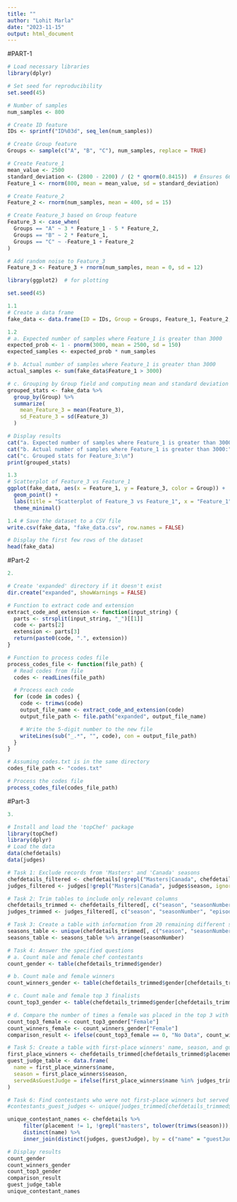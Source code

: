 ```yaml
---
title: ""
author: "Lohit Marla"
date: "2023-11-15"
output: html_document
---
```


#PART-1

```r
# Load necessary libraries
library(dplyr)

# Set seed for reproducibility
set.seed(45)

# Number of samples
num_samples <- 800

# Create ID feature
IDs <- sprintf("ID%03d", seq_len(num_samples))

# Create Group feature
Groups <- sample(c("A", "B", "C"), num_samples, replace = TRUE)

# Create Feature_1
mean_value <- 2500
standard_deviation <- (2800 - 2200) / (2 * qnorm(0.8415))  # Ensures 66% within one standard deviation
Feature_1 <- rnorm(800, mean = mean_value, sd = standard_deviation)

# Create Feature_2
Feature_2 <- rnorm(num_samples, mean = 400, sd = 15)

# Create Feature_3 based on Group feature
Feature_3 <- case_when(
  Groups == "A" ~ 3 * Feature_1 - 5 * Feature_2,
  Groups == "B" ~ 2 * Feature_1,
  Groups == "C" ~ -Feature_1 + Feature_2
)

# Add random noise to Feature_3
Feature_3 <- Feature_3 + rnorm(num_samples, mean = 0, sd = 12)


```

```r

library(ggplot2)  # for plotting

set.seed(45)

1.1 
# Create a data frame
fake_data <- data.frame(ID = IDs, Group = Groups, Feature_1, Feature_2, Feature_3)

1.2
# a. Expected number of samples where Feature_1 is greater than 3000
expected_prob <- 1 - pnorm(3000, mean = 2500, sd = 150)
expected_samples <- expected_prob * num_samples

# b. Actual number of samples where Feature_1 is greater than 3000
actual_samples <- sum(fake_data$Feature_1 > 3000)

# c. Grouping by Group field and computing mean and standard deviation of Feature_3
grouped_stats <- fake_data %>%
  group_by(Group) %>%
  summarize(
    mean_Feature_3 = mean(Feature_3),
    sd_Feature_3 = sd(Feature_3)
  )

# Display results
cat("a. Expected number of samples where Feature_1 is greater than 3000:", (expected_samples), "\n")
cat("b. Actual number of samples where Feature_1 is greater than 3000:", actual_samples, "\n")
cat("c. Grouped stats for Feature_3:\n")
print(grouped_stats)


```
```r
1.3
# Scatterplot of Feature_3 vs Feature_1
ggplot(fake_data, aes(x = Feature_1, y = Feature_3, color = Group)) +
  geom_point() +
  labs(title = "Scatterplot of Feature_3 vs Feature_1", x = "Feature_1", y = "Feature_3") +
  theme_minimal()
```

```r

1.4 # Save the dataset to a CSV file
write.csv(fake_data, "fake_data.csv", row.names = FALSE)

# Display the first few rows of the dataset
head(fake_data)

```
#Part-2


```r
2.

# Create 'expanded' directory if it doesn't exist
dir.create("expanded", showWarnings = FALSE)

# Function to extract code and extension
extract_code_and_extension <- function(input_string) {
  parts <- strsplit(input_string, "_")[[1]]
  code <- parts[2]
  extension <- parts[3]
  return(paste0(code, ".", extension))
}

# Function to process codes file
process_codes_file <- function(file_path) {
  # Read codes from file
  codes <- readLines(file_path)

  # Process each code
  for (code in codes) {
    code <- trimws(code)
    output_file_name <- extract_code_and_extension(code)
    output_file_path <- file.path("expanded", output_file_name)

    # Write the 5-digit number to the new file
    writeLines(sub("_.*", "", code), con = output_file_path)
  }
}

# Assuming codes.txt is in the same directory
codes_file_path <- "codes.txt"

# Process the codes file
process_codes_file(codes_file_path)

```

#Part-3

```r
3.

# Install and load the 'topChef' package
library(topChef)
library(dplyr)
# Load the data
data(chefdetails)
data(judges)

# Task 1: Exclude records from 'Masters' and 'Canada' seasons
chefdetails_filtered <- chefdetails[!grepl("Masters|Canada", chefdetails$season, ignore.case = TRUE), ]
judges_filtered <- judges[!grepl("Masters|Canada", judges$season, ignore.case = TRUE), ]

# Task 2: Trim tables to include only relevant columns
chefdetails_trimmed <- chefdetails_filtered[, c("season", "seasonNumber", "name", "placement", "gender")]
judges_trimmed <- judges_filtered[, c("season", "seasonNumber", "episode", "challengeType", "guestJudge", "competedOnTC")]

# Task 3: Create a table with information from 20 remaining different seasons
seasons_table <- unique(chefdetails_trimmed[, c("season", "seasonNumber")])
seasons_table <- seasons_table %>% arrange(seasonNumber)

# Task 4: Answer the specified questions
# a. Count male and female chef contestants
count_gender <- table(chefdetails_trimmed$gender)

# b. Count male and female winners
count_winners_gender <- table(chefdetails_trimmed$gender[chefdetails_trimmed$placement == 1])

# c. Count male and female top 3 finalists
count_top3_gender <- table(chefdetails_trimmed$gender[chefdetails_trimmed$placement %in% c(1, 2, 3)])

# d. Compare the number of times a female was placed in the top 3 with the number of times a female won
count_top3_female <- count_top3_gender["Female"]
count_winners_female <- count_winners_gender["Female"]
comparison_result <- ifelse(count_top3_female == 0, "No Data", count_winners_female / count_top3_female)

# Task 5: Create a table with first-place winners' name, season, and guest judge status
first_place_winners <- chefdetails_trimmed[chefdetails_trimmed$placement == 1, ]
guest_judge_table <- data.frame(
  name = first_place_winners$name,
  season = first_place_winners$season,
  servedAsGuestJudge = ifelse(first_place_winners$name %in% judges_trimmed$guestJudge, "Yes", "No")
) 

# Task 6: Find contestants who were not first-place winners but served as a guest judge
#contestants_guest_judges <- unique(judges_trimmed[chefdetails_trimmed$placement != 1, "guestJudge"]) #32

unique_contestant_names <- chefdetails %>%
     filter(placement != 1, !grepl("masters", tolower(trimws(season))), !grepl("canada", tolower(trimws(season)))) %>%
     distinct(name) %>%
     inner_join(distinct(judges, guestJudge), by = c("name" = "guestJudge"))

# Display results
count_gender
count_winners_gender
count_top3_gender
comparison_result
guest_judge_table
unique_contestant_names

```

